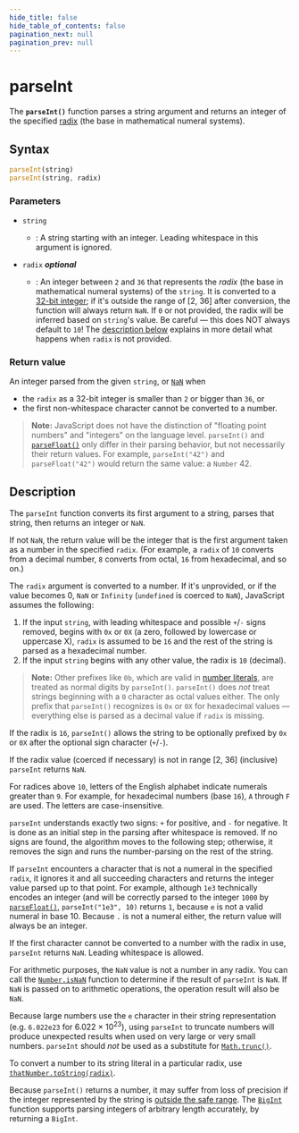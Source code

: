 ```yaml
---
hide_title: false
hide_table_of_contents: false
pagination_next: null
pagination_prev: null
---
```

# parseInt

The **`parseInt()`** function parses a string argument and returns an integer of the specified [radix](https://en.wikipedia.org/wiki/Radix) (the base in mathematical numeral systems).



## Syntax

```js
parseInt(string)
parseInt(string, radix)
```

### Parameters

- `string`
  - : A string starting with an integer. Leading whitespace in this argument is ignored.
- `radix` _**optional**_

  - : An integer between `2` and `36` that represents the _radix_ (the base in mathematical numeral systems) of the `string`. It is converted to a [32-bit integer](https://developer.mozilla.org/docs/Web/JavaScript/Reference/Global_Objects/Number#fixed-width_number_conversion); if it's outside the range of \[2, 36] after conversion, the function will always return `NaN`. If `0` or not provided, the radix will be inferred based on `string`'s value. Be careful — this does NOT always default to `10`! The [description below](#description) explains in more detail what happens when `radix` is not provided.

### Return value

An integer parsed from the given `string`, or [`NaN`](./NaN.mdx) when

- the `radix` as a 32-bit integer is smaller than `2` or bigger than `36`, or
- the first non-whitespace character cannot be converted to a number.

> **Note:** JavaScript does not have the distinction of "floating point numbers" and "integers" on the language level. `parseInt()` and [`parseFloat()`](./parseFloat.mdx) only differ in their parsing behavior, but not necessarily their return values. For example, `parseInt("42")` and `parseFloat("42")` would return the same value: a `Number` 42.

## Description

The `parseInt` function converts its first argument to a string, parses that string, then returns an integer or `NaN`.

If not `NaN`, the return value will be the integer that is the first argument taken as a number in the specified `radix`. (For example, a `radix` of `10` converts from a decimal number, `8` converts from octal, `16` from hexadecimal, and so on.)

The `radix` argument is converted to a number. If it's unprovided, or if the value becomes 0, `NaN` or `Infinity` (`undefined` is coerced to `NaN`), JavaScript assumes the following:

1. If the input `string`, with leading whitespace and possible `+`/`-` signs removed, begins with `0x` or `0X` (a zero, followed by lowercase or uppercase X), `radix` is assumed to be `16` and the rest of the string is parsed as a hexadecimal number.
2. If the input `string` begins with any other value, the radix is `10` (decimal).

> **Note:** Other prefixes like `0b`, which are valid in [number literals](https://developer.mozilla.org/docs/Web/JavaScript/Reference/Lexical_grammar#binary), are treated as normal digits by `parseInt()`. `parseInt()` does _not_ treat strings beginning with a `0` character as octal values either. The only prefix that `parseInt()` recognizes is `0x` or `0X` for hexadecimal values — everything else is parsed as a decimal value if `radix` is missing.

If the radix is `16`, `parseInt()` allows the string to be optionally prefixed by `0x` or `0X` after the optional sign character (`+`/`-`).

If the radix value (coerced if necessary) is not in range \[2, 36] (inclusive) `parseInt` returns `NaN`.

For radices above `10`, letters of the English alphabet indicate numerals greater than `9`. For example, for hexadecimal numbers (base `16`), `A` through `F` are used. The letters are case-insensitive.

`parseInt` understands exactly two signs: `+` for positive, and `-` for negative. It is done as an initial step in the parsing after whitespace is removed. If no signs are found, the algorithm moves to the following step; otherwise, it removes the sign and runs the number-parsing on the rest of the string.

If `parseInt` encounters a character that is not a numeral in the specified `radix`, it ignores it and all succeeding characters and returns the integer value parsed up to that point. For example, although `1e3` technically encodes an integer (and will be correctly parsed to the integer `1000` by [`parseFloat()`](./parseFloat.mdx), `parseInt("1e3", 10)` returns `1`, because `e` is not a valid numeral in base 10. Because `.` is not a numeral either, the return value will always be an integer.

If the first character cannot be converted to a number with the radix in use, `parseInt` returns `NaN`. Leading whitespace is allowed.

For arithmetic purposes, the `NaN` value is not a number in any radix. You can call the [`Number.isNaN`](./Number/isNaN.mdx) function to determine if the result of `parseInt` is `NaN`. If `NaN` is passed on to arithmetic operations, the operation result will also be `NaN`.

Because large numbers use the `e` character in their string representation (e.g. `6.022e23` for 6.022 × 10<sup>23</sup>), using `parseInt` to truncate numbers will produce unexpected results when used on very large or very small numbers. `parseInt` should _not_ be used as a substitute for [`Math.trunc()`](./Math/trunc.mdx).

To convert a number to its string literal in a particular radix, use [`thatNumber.toString(radix)`](./Number/prototype/toString.mdx).

Because `parseInt()` returns a number, it may suffer from loss of precision if the integer represented by the string is [outside the safe range](./Number/isSafeInteger.mdx). The [`BigInt`](./BigInt/BigInt.mdx) function supports parsing integers of arbitrary length accurately, by returning a `BigInt`.
